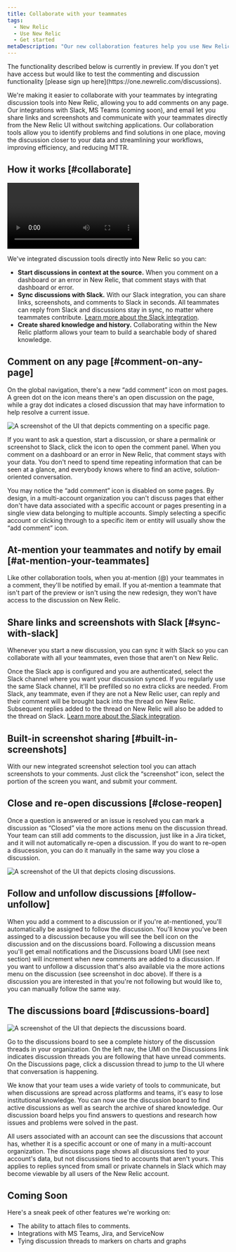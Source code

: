 ```yaml
---
title: Collaborate with your teammates
tags:
  - New Relic 
  - Use New Relic
  - Get started
metaDescription: "Our new collaboration features help you use New Relic to solve problems together"
---
```





<Callout variant="important">
The functionality described below is currently in preview. If you don't yet have access but would like to test the commenting and discussion functionality [please sign up here](https://one.newrelic.com/discussions).
</Callout>

We're making it easier to collaborate with your teammates by integrating discussion tools into New Relic, allowing you to add comments on any page. Our integrations with Slack, MS Teams (coming soon), and email let you share links and screenshots and communicate with your teammates directly from the New Relic UI without switching applications. Our collaboration tools allow you to identify problems and find solutions in one place, moving the discussion closer to your data and streamlining your workflows, improving efficiency, and reducing MTTR.

## How it works [#collaborate]

<Video
 type="wistia"
 id="m4b6y854wi"
/>

We've integrated discussion tools directly into New Relic so you can: 

* **Start discussions in context at the source.** When you comment on a dashboard or an error in New Relic, that comment stays with that dashboard or error.
* **Sync discussions with Slack.**  With our Slack integration, you can share links, screenshots, and comments to Slack in seconds. All teammates can reply from Slack and discussions stay in sync, no matter where teammates contribute. [Learn more about the Slack integration](https://docs-preview.newrelic.com/docs/collaboration-slack-integration).
* **Create shared knowledge and history.** Collaborating within the New Relic platform allows your team to build a searchable body of shared knowledge.
## Comment on any page [#comment-on-any-page]

On the global navigation, there's a new “add comment” icon on most pages. A green dot on the icon means there's an open discussion on the page, while a gray dot indicates a closed discussion that may have information to help resolve a current issue. 

<img
  title="Comment on any page "
  alt="A screenshot of the UI that depicts commenting on a specific page."
  src={green_dot}
/>

If you want to ask a question, start a discussion, or share a permalink or screenshot to Slack, click the icon to open the comment panel. When you comment on a dashboard or an error in New Relic, that comment stays with your data. You don't need to spend time repeating information that can be seen at a glance, and everybody knows where to find an active, solution-oriented conversation.

You may notice the “add comment” icon is disabled on some pages. By design, in a multi-account organization you can't discuss pages that either don't have data associated with a specific account or pages presenting in a single view data belonging to multiple accounts. Simply selecting a specific account or clicking through to a specific item or entity will usually show the “add comment” icon.

## At-mention your teammates and notify by email [#at-mention-your-teammates]

Like other collaboration tools, when you at-mention (@) your teammates in a comment, they'll be notified by email. If you at-mention a teammate that isn't part of the preview or isn't using the new redesign, they won't have access to the discussion on New Relic. 

## Share links and screenshots with Slack [#sync-with-slack]

Whenever you start a new discussion, you can sync it with Slack so you can collaborate with all your teammates, even those that aren't on New Relic.

Once the Slack app is configured and you are authenticated, select the Slack channel where you want your discussion synced. If you regularly use the same Slack channel, it'll be prefilled so no extra clicks are needed. From Slack, any teammate, even if they are not a New Relic user, can reply and their comment will be brought back into the thread on New Relic. Subsequent replies added to the thread on New Relic will also be added to the thread on Slack. [Learn more about the Slack integration](https://docs-preview.newrelic.com/docs/collaboration-slack-integration).

## Built-in screenshot sharing [#built-in-screenshots]

With our new integrated screenshot selection tool you can attach screenshots to your comments. Just click the “screenshot” icon, select the portion of the screen you want, and submit your comment. 

## Close and re-open discussions [#close-reopen]

Once a question is answered or an issue is resolved you can mark a discussion as “Closed” via the more actions menu on the discussion thread. Your team can still add comments to the discussion, just like in a Jira ticket, and it will not automatically re-open a discussion. If you do want to re-open a disucession, you can do it manually in the same way you close a discussion.

<img
  title="Close and reopen discussions "
  alt="A screenshot of the UI that depicts closing discussions."
  src={close_and_reopen_discussions}
/>

## Follow and unfollow discussions [#follow-unfollow]

When you add a comment to a discussion or if you're at-mentioned, you'll automatically be assigned to follow the discussion. You'll know you've been assinged to a discussion because you will see the bell icon on the discussion and on the discussions board. Following a discussion means you'll get email notifications and the Discussions board UMI (see next section) will increment when new comments are added to a discussion. If you want to unfollow a discussion that's also available via the more actions menu on the discussion (see screenshot in doc above).  If there is a discussion you are interested in that you're not following but would like to, you can manually follow the same way. 

## The discussions board [#discussions-board]

<img
  title="Discussions board"
  alt="A screenshot of the UI that depiects the discussions board."
  src={collaboration_discussion_board_new}
/>

Go to the discussions board to see a complete history of the discussion threads in your organization. On the left nav, the UMI on the Discussions link indicates discussion threads you are following that have unread comments. On the Discussions page, click a discussion thread to jump to the UI where that conversation is happening.

We know that your team uses a wide variety of tools to communicate, but when discussions are spread across platforms and teams, it's easy to lose institutional knowledge. You can now use the discussion board to find active discussions as well as search the archive of shared knowledge. Our discussion board helps you find answers to questions and research how issues and problems were solved in the past.

All users associated with an account can see the discussions that account has, whether it is a specific account or one of many in a multi-account organization. The discussions page shows all discussions tied to your account's data, but not discussions tied to accounts that aren't yours. This applies to replies synced from small or private channels in Slack which may become viewable by all users of the New Relic account.

## Coming Soon

Here's a sneak peek of other features we're working on:
* The ability to attach files to comments.
* Integrations with MS Teams, Jira, and ServiceNow
* Tying discussion threads to markers on charts and graphs
